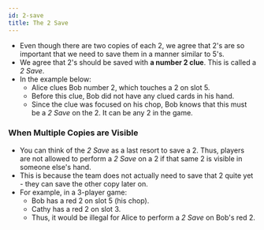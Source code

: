 ```yaml
---
id: 2-save
title: The 2 Save
---
```



<BeginnersGuideProgress id="2-save" />

- Even though there are two copies of each 2, we agree that 2's are so important that we need to save them in a manner similar to 5's.
- We agree that 2's should be saved with **a number 2 clue**. This is called a _2 Save_.
- In the example below:
  - Alice clues Bob number 2, which touches a 2 on slot 5.
  - Before this clue, Bob did not have any clued cards in his hand.
  - Since the clue was focused on his chop, Bob knows that this must be a _2 Save_ on the 2. It can be any 2 in the game.

<TwoSave />

### When Multiple Copies are Visible

- You can think of the _2 Save_ as a last resort to save a 2. Thus, players are not allowed to perform a _2 Save_ on a 2 if that same 2 is visible in someone else's hand.
- This is because the team does not actually need to save that 2 quite yet - they can save the other copy later on.
- For example, in a 3-player game:
  - Bob has a red 2 on slot 5 (his chop).
  - Cathy has a red 2 on slot 3.
  - Thus, it would be illegal for Alice to perform a _2 Save_ on Bob's red 2.

<TwoSaveIllegal />
